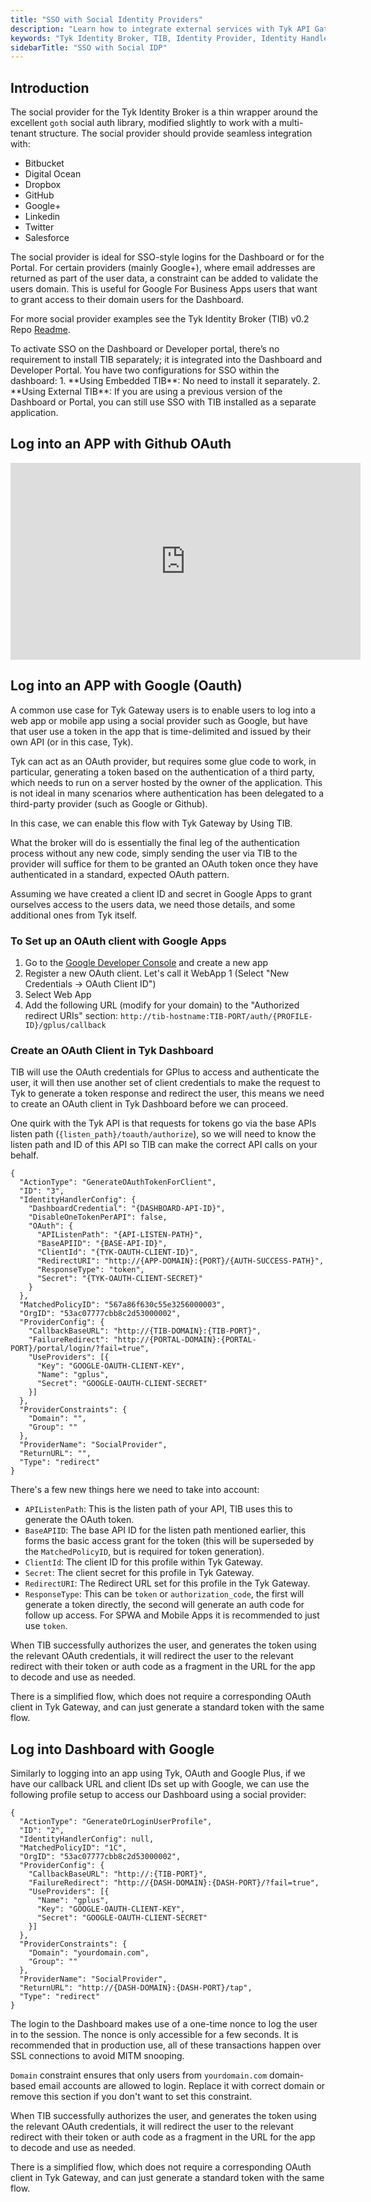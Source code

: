 ```yaml
---
title: "SSO with Social Identity Providers"
description: "Learn how to integrate external services with Tyk API Gateway. Discover how to use middleware plugins, webhooks, and service discovery to extend your API functionality and connect with third-party systems."
keywords: "Tyk Identity Broker, TIB, Identity Provider, Identity Handler, SSO, Custom Authentication, Custom Proxy Provder, SAML, OIDC, OpenID Connect, Profies, IDPs, Social Provider, LDAP"
sidebarTitle: "SSO with Social IDP"
---
```


## Introduction

The social provider for the Tyk Identity Broker is a thin wrapper around the excellent `goth` social auth library, modified slightly to work with a multi-tenant structure. The social provider should provide seamless integration with:

*   Bitbucket
*   Digital Ocean
*   Dropbox
*   GitHub
*   Google+
*   Linkedin
*   Twitter
*   Salesforce

The social provider is ideal for SSO-style logins for the Dashboard or for the Portal. For certain providers (mainly Google+), where email addresses are returned as part of the user data, a constraint can be added to validate the users domain. This is useful for Google For Business Apps users that want to grant access to their domain users for the Dashboard.

For more social provider examples see the Tyk Identity Broker (TIB) v0.2 Repo [Readme](https://github.com/TykTechnologies/tyk-identity-broker/blob/master/README.md#social).
<br />


<Note>
To activate SSO on the Dashboard or Developer portal, there’s no requirement to install TIB separately; it is integrated into the Dashboard and Developer Portal. You have two configurations for SSO within the dashboard:
1. **Using Embedded TIB**: No need to install it separately.
2. **Using External TIB**: If you are using a previous version of the Dashboard or Portal, you can still use SSO with TIB installed as a separate application.
</Note>



## Log into an APP with Github OAuth

<iframe width="560" height="315" src="https://www.youtube.com/embed/gqUaDM4aJTw" frameborder="0" allow="accelerometer; autoplay; clipboard-write; encrypted-media; gyroscope; picture-in-picture" allowfullscreen></iframe>

## Log into an APP with Google (Oauth)

A common use case for Tyk Gateway users is to enable users to log into a web app or mobile app using a social provider such as Google, but have that user use a token in the app that is time-delimited and issued by their own API (or in this case, Tyk).

Tyk can act as an OAuth provider, but requires some glue code to work, in particular, generating a token based on the authentication of a third party, which needs to run on a server hosted by the owner of the application. This is not ideal in many scenarios where authentication has been delegated to a third-party provider (such as Google or Github).

In this case, we can enable this flow with Tyk Gateway by Using TIB.

What the broker will do is essentially the final leg of the authentication process without any new code, simply sending the user via TIB to the provider will suffice for them to be granted an OAuth token once they have authenticated in a standard, expected OAuth pattern.

Assuming we have created a client ID and secret in Google Apps to grant ourselves access to the users data, we need those details, and some additional ones from Tyk itself.

### To Set up an OAuth client with Google Apps

1. Go to the [Google Developer Console](https://console.developers.google.com/) and create a new app
2. Register a new OAuth client. Let's call it WebApp 1 (Select "New Credentials -> OAuth Client ID")
3. Select Web App
4. Add the following URL (modify for your domain) to the "Authorized redirect URIs" section: `http://tib-hostname:TIB-PORT/auth/{PROFILE-ID}/gplus/callback`

### Create an OAuth Client in Tyk Dashboard

TIB will use the OAuth credentials for GPlus to access and authenticate the user, it will then use another set of client credentials to make the request to Tyk to generate a token response and redirect the user, this means we need to create an OAuth client in Tyk Dashboard before we can proceed.

One quirk with the Tyk API is that requests for tokens go via the base APIs listen path (`{listen_path}/toauth/authorize`), so we will need to know the listen path and ID of this API so TIB can make the correct API calls on your behalf.

```{.copyWrapper}
{
  "ActionType": "GenerateOAuthTokenForClient",
  "ID": "3",
  "IdentityHandlerConfig": {
    "DashboardCredential": "{DASHBOARD-API-ID}",
    "DisableOneTokenPerAPI": false,
    "OAuth": {
      "APIListenPath": "{API-LISTEN-PATH}",
      "BaseAPIID": "{BASE-API-ID}",
      "ClientId": "{TYK-OAUTH-CLIENT-ID}",
      "RedirectURI": "http://{APP-DOMAIN}:{PORT}/{AUTH-SUCCESS-PATH}",
      "ResponseType": "token",
      "Secret": "{TYK-OAUTH-CLIENT-SECRET}"
    }
  },
  "MatchedPolicyID": "567a86f630c55e3256000003",
  "OrgID": "53ac07777cbb8c2d53000002",
  "ProviderConfig": {
    "CallbackBaseURL": "http://{TIB-DOMAIN}:{TIB-PORT}",
    "FailureRedirect": "http://{PORTAL-DOMAIN}:{PORTAL-PORT}/portal/login/?fail=true",
    "UseProviders": [{
      "Key": "GOOGLE-OAUTH-CLIENT-KEY",
      "Name": "gplus",
      "Secret": "GOOGLE-OAUTH-CLIENT-SECRET"
    }]
  },
  "ProviderConstraints": {
    "Domain": "",
    "Group": ""
  },
  "ProviderName": "SocialProvider",
  "ReturnURL": "",
  "Type": "redirect"
}
```

There's a few new things here we need to take into account:

*   `APIListenPath`: This is the listen path of your API, TIB uses this to generate the OAuth token.
*   `BaseAPIID`: The base API ID for the listen path mentioned earlier, this forms the basic access grant for the token (this will be superseded by the `MatchedPolicyID`, but is required for token generation).
*   `ClientId`: The client ID for this profile within Tyk Gateway.
*   `Secret`: The client secret for this profile in Tyk Gateway.
*   `RedirectURI`: The Redirect URL set for this profile in the Tyk Gateway.
*   `ResponseType`: This can be `token` or `authorization_code`, the first will generate a token directly, the second will generate an auth code for follow up access. For SPWA and Mobile Apps it is recommended to just use `token`.

When TIB successfully authorizes the user, and generates the token using the relevant OAuth credentials, it will redirect the user to the relevant redirect with their token or auth code as a fragment in the URL for the app to decode and use as needed.

There is a simplified flow, which does not require a corresponding OAuth client in Tyk Gateway, and can just generate a standard token with the same flow.

## Log into Dashboard with Google 

Similarly to logging into an app using Tyk, OAuth and Google Plus, if we have our callback URL and client IDs set up with Google, we can use the following profile setup to access our Dashboard using a social provider:

```{.copyWrapper}
{
  "ActionType": "GenerateOrLoginUserProfile",
  "ID": "2",
  "IdentityHandlerConfig": null,
  "MatchedPolicyID": "1C",
  "OrgID": "53ac07777cbb8c2d53000002",
  "ProviderConfig": {
    "CallbackBaseURL": "http://:{TIB-PORT}",
    "FailureRedirect": "http://{DASH-DOMAIN}:{DASH-PORT}/?fail=true",
    "UseProviders": [{
      "Name": "gplus",
      "Key": "GOOGLE-OAUTH-CLIENT-KEY",
      "Secret": "GOOGLE-OAUTH-CLIENT-SECRET"
    }]
  },
  "ProviderConstraints": {
    "Domain": "yourdomain.com",
    "Group": ""
  },
  "ProviderName": "SocialProvider",
  "ReturnURL": "http://{DASH-DOMAIN}:{DASH-PORT}/tap",
  "Type": "redirect"
}
```

The login to the Dashboard makes use of a one-time nonce to log the user in to the session. The nonce is only accessible for a few seconds. It is recommended that in production use, all of these transactions happen over SSL connections to avoid MITM snooping.

`Domain` constraint ensures that only users from `yourdomain.com` domain-based email accounts are allowed to login. 
 Replace it with correct domain or remove this section if you don't want to set this constraint.


When TIB successfully authorizes the user, and generates the token using the relevant OAuth credentials, it will redirect the user to the relevant redirect with their token or auth code as a fragment in the URL for the app to decode and use as needed.

There is a simplified flow, which does not require a corresponding OAuth client in Tyk Gateway, and can just generate a standard token with the same flow.


